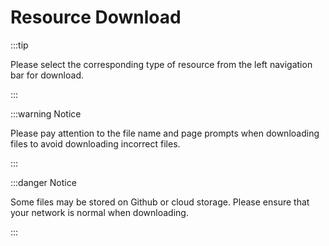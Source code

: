 # Resource Download

:::tip

Please select the corresponding type of resource from the left navigation bar for download.

:::

:::warning Notice

Please pay attention to the file name and page prompts when downloading files to avoid downloading incorrect files.

:::

:::danger Notice

Some files may be stored on Github or cloud storage. Please ensure that your network is normal when downloading.

:::